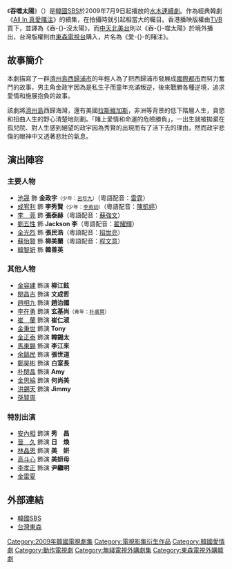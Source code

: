 {{Infobox Television
| show_name         = 吞噬太陽
| original_name      = {{lang|ko|태양을 삼켜라}}
| image                = Swallow the Sun-poster.jpg
| caption              = 吞噬太陽海报
| genre                = 
| format               = 
| creator              = 
| developer            = 
| writer               = [[崔完圭|崔完圭]]、[[李瑞胤|李瑞胤]]
| director             = [[劉哲龍|劉哲龍]]
| creative_director    = 
| presenter            = 
| starring             = [[池晟|池晟]]、[[成宥利|成宥利]]、[[李莞|李莞]]
| slogan               =  
| judges               = 
| voices               = 
| narrated             = 
| theme_song           = 
| opentheme            =  
| endtheme             = 
| composer             = 
| country              = {{KOR}}
| language             = [[韩语|韩语]]
| num_seasons          = 
| num_episodes         = 25
| list_episodes        = 
| executive_producer   = [[金英燮|金英燮]]
| producer             = 
| supervising_producer = 
| editor               = 
| location             = 
| cinematography       = 
| camera               = 
| runtime              = 約70分鐘（含廣告）
| company              = 
| distributor          = 
| channel              = [[SBS_(韓國)|SBS]]
| picture_format       = 
| audio_format         = 
| first_run            = {{KOR}}
| first_aired          = {{start date|2009|7|9}}
| last_aired           = {{end date|2009|10|1}}
| status               = 
| preceded_by          = [[熟女辛市長|City Hall]]
| followed_by          = [[原來是美男啊|原來是美男啊]]
| related              = [[All_In_真愛賭注|All In]]
| website              = http://tv.sbs.co.kr/sol/
| 中國大陸名稱 = 
| 台灣名稱   = 愛-{}-的賭注
| 港澳名稱   = 吞-{}-沒太陽
| 新加坡名稱 = 吞噬太阳<br>(新傳媒U頻道)
| 馬來西亞名稱 = 吞噬太阳
}}
《'''吞噬太陽'''》（{{lang-ko|'''태양을 삼켜라'''}}）是[[韓國|韓國]][[SBS_(韓國)|SBS]]於2009年7月9日起播放的[[SBS水木連續劇|水木連續劇]]。作為經典韓劇《[[All_In_真愛賭注|All In 真愛賭注]]》的續集，在拍攝時就引起相當大的矚目。香港播映版權由[[TVB|TVB]]買下，並譯為《吞-{}-沒太陽》，而[[中天國際台|中天北美台]]則以《吞-{}-噬太陽》於境外播出，台灣版權則由[[東森電視台|東森電視台]]購入，片名為《愛-{}-的賭注》。

== 故事簡介 ==
本劇描寫了一群[[濟州島|濟州島]][[西歸浦市|西歸浦市]]的年輕人為了把西歸浦市發展成[[國際|國際]][[都市|都市]]而努力奮鬥的故事，男主角金政宇因為是私生子而童年充滿叛逆，後來戰勝各種逆境，追求愛情和施展抱負的故事。

該劇將[[濟州島|濟州島]]西歸海灣，還有美國[[拉斯維加斯|拉斯維加斯]]，非洲等背景的低下階層人生，貪慾和扭曲人生的野心清楚地刻劃。「賭上愛情和命運的危險勝負」，一出生就被拋棄在孤兒院、對人生感到絕望的政宇因為秀賢的出現而有了活下去的理由，然而政宇悲傷的眼神中又透著悲壯的氣息。
== 演出陣容 ==
=== 主要人物 ===
*[[池晟|池晟]] 飾 '''金政宇'''<small>（少年：[[呂珍九|呂珍九]]）</small>（粵語配音：[[雷霆_(配音員)|雷霆]]）
*[[成宥利|成宥利]] 飾 '''李秀賢'''<small>（少年：[[李英幼|李英幼]]）</small>（粵語配音：[[陳凱婷|陳凱婷]]）
*[[李莞|李　莞]] 飾 '''張泰赫'''（粵語配音：[[蘇強文|蘇強文]]）
*[[劉五性|劉五性]] 飾 '''Jackson 李'''（粵語配音：[[翟耀輝|翟耀輝]]）
*[[全光烈|全光烈]] 飾 '''張民浩'''（粵語配音：[[招世亮|招世亮]]）
*[[蘇怡賢|蘇怡賢]] 飾 '''柳美蘭'''（粵語配音：[[程文意|程文意]]）
*[[韓智妍|韓智妍]] 飾 '''韓善英'''

=== 其他人物 ===
*[[金容建|金容建]] 飾演 '''柳江鉉'''
*[[閔昌吉|閔昌吉]] 飾演 '''文成哲'''
*[[趙相九|趙相九]] 飾演 '''趙治國'''
*[[李在勇|李在勇]] 飾演 '''玄基尚'''<small>（青年：[[朴廣賢|朴廣賢]]）</small>
*[[崔蘭|崔　蘭]] 飾演 '''崔仁淑'''
*[[金秉世|金秉世]] 飾演 '''Tony'''
*[[金正泰|金正泰]] 飾演 '''韓錫太'''
*[[馬東錫|馬東錫]] 飾演 '''李江來'''
*[[余鎬民|余鎬民]] 飾演 '''張世道'''
*[[鄭昊彬|鄭昊彬]] 飾演 '''白室長'''
*[[朴閔晶|朴閔晶]] 飾演 '''Amy'''
*[[金思綸|金思綸]] 飾演 '''何尚美'''
*[[洪錫天|洪錫天]] 飾演 '''Jimmy'''
*[[孫賢周|孫賢周]]

=== 特別出演 ===
*[[安內相|安內相]] 飾演 '''秀　昌'''
*[[晉久|晉　久]] 飾演 '''日　煥'''
*[[林晶恩|林晶恩]] 飾演 '''美　妍'''
*[[高斗心|高斗心]] 飾演 '''美妍母'''
*[[李孝正|李孝正]] 飾演 '''尹繼明'''
*[[金雷夏|金雷夏]]

== 外部連結 ==
*[http://tv.sbs.co.kr/sol/ 韓國SBS]{{Wayback|url=http://tv.sbs.co.kr/sol/ |date=20200217194710 }}{{ko}}
*[https://web.archive.org/web/20130921061848/http://blog.ebc.net.tw/apps/bet/ 台灣東森]{{zh-tw}}

{{電視節目的變遷
|電視台= {{KOR}} [[韓國放送公社|SBS]]
|播放檔次= [[SBS水木連續劇|水木劇]]
|節目名稱= 吞-{}-噬太陽<br />（2009年7月8日 - 2009年10月1日）
|上一節目= [[熟女辛市長|City Hall]]<br />（2009年4月29日 - 2009年7月2日）
|下一節目= [[原來是美男啊|原來是美男啊]]<br />（2009年10月7日 - 2009年11月26日）
}}
{{電視節目的變遷
|電視台= {{HK}} [[無綫劇集台|無綫劇集台]]
|播放檔次= 星期六 15:00 - 17:30
|節目名稱= 吞-{}-沒太陽<br />（2010年5月1日 - 2010年7月24日）
|上一節目= [[IRIS_(電視劇)|IRIS]]<br />（2010年2月20日 - 2010年4月24日）
|下一節目= [[推奴|推奴]]<br />（2010年7月31日 - 2010年10月16日） 
|2電視台= {{HK}} [[高清翡翠台|高清翡翠台]]
|2播放檔次= 星期日午夜連續劇
|2節目名稱= 吞-{}-沒太陽<br/>（2011年8月14日 - 2011年11月6日）
|2上一節目= [[魂_(電視劇)|魂]]<br/>（2011年6月5日 - 2011年8月7日）
|2下一節目= [[天使的誘惑|天使的誘惑]]<br/>（2011年11月13日 - 2012年1月29日）
}}
{{電視節目的變遷
|電視台   = {{SIN}} [[新傳媒U頻道|新傳媒U頻道]]
|播放檔次 = 星期一至五 16:00 - 17:00
|節目名稱= 吞噬太陽<br>(2011年10月11日 - 2011年11月23日)<br><font color="green">PG</font>
|上一節目= [[有營煮婦|有營煮婦]]<br>(2011年8月30日 - 2011年10月10日)                                                                                 |下一節目= [[隔離七日情|隔離七日情]]<br>(2011年11月24日 - 2011年12月21日)                                         
}}
{{電視節目的變遷
|電視台= {{TWN}} [[東森綜合台|東森綜合台]]
|播放檔次= 星期日 15:00 - 16:00
|節目名稱= 愛-{}-的賭注<br />（2013年8月11日 - 2014年2月23日）
|上一節目= 嚐鮮Let's Go<br />(2013年7月13日 - 2013年8月10日)
|下一節目= 台灣一千零一個故事<br />（2014年3月2日 - 未知）
}}

{{SBS水木連續劇}}
{{2013年台灣播出之韓劇}}
{{DEFAULTSORT:Taeyang-eul Samkyeola}}
[[Category:2009年韓國電視劇集|Category:2009年韓國電視劇集]]
[[Category:電視影集衍生作品|Category:電視影集衍生作品]]
[[Category:韓國愛情劇|Category:韓國愛情劇]]
[[Category:動作電視劇|Category:動作電視劇]]
[[Category:無綫電視外購劇集|Category:無綫電視外購劇集]]
[[Category:東森電視外購韓劇|Category:東森電視外購韓劇]]
